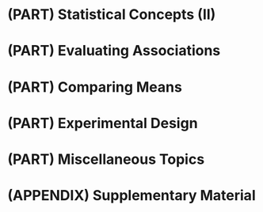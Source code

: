 # (PART) Statistical Concepts (II) {-} 

# (PART) Evaluating Associations {-} 

# (PART) Comparing Means {-}

# (PART) Experimental Design {-}

# (PART) Miscellaneous Topics {-}

# (APPENDIX) Supplementary Material {-} 

